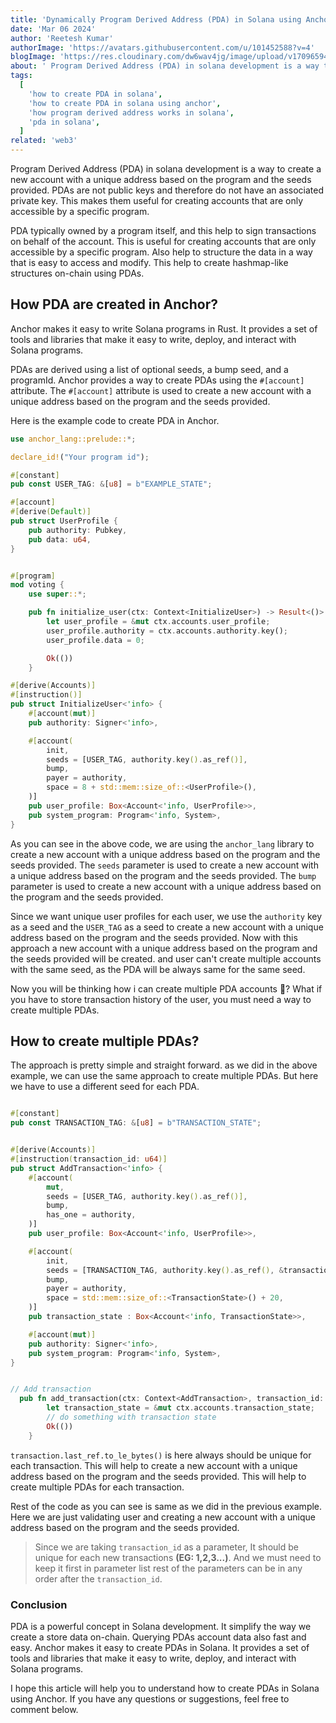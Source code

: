 ```yaml
---
title: 'Dynamically Program Derived Address (PDA) in Solana using Anchor'
date: 'Mar 06 2024'
author: 'Reetesh Kumar'
authorImage: 'https://avatars.githubusercontent.com/u/101452588?v=4'
blogImage: 'https://res.cloudinary.com/dw6wav4jg/image/upload/v1709659408/solana_w1z3ks.png'
about: ' Program Derived Address (PDA) in solana development is a way to create a new account with a unique address based on the program and the seeds provided. PDAs are not public keys and therefore do not have an associated private key.'
tags:
  [
    'how to create PDA in solana',
    'how to create PDA in solana using anchor',
    'how program derived address works in solana',
    'pda in solana',
  ]
related: 'web3'
---
```


Program Derived Address (PDA) in solana development is a way to create a new account with a unique address based on the program and the seeds provided. PDAs are not public keys and therefore do not have an associated private key. This makes them useful for creating accounts that are only accessible by a specific program.

PDA typically owned by a program itself, and this help to sign transactions on behalf of the account. This is useful for creating accounts that are only accessible by a specific program. Also help to structure the data in a way that is easy to access and modify. This help to create hashmap-like structures on-chain using PDAs.

## How PDA are created in Anchor?

Anchor makes it easy to write Solana programs in Rust. It provides a set of tools and libraries that make it easy to write, deploy, and interact with Solana programs.

PDAs are derived using a list of optional seeds, a bump seed, and a programId. Anchor provides a way to create PDAs using the `#[account]` attribute. The `#[account]` attribute is used to create a new account with a unique address based on the program and the seeds provided.

Here is the example code to create PDA in Anchor.

```rust
use anchor_lang::prelude::*;

declare_id!("Your program id");

#[constant]
pub const USER_TAG: &[u8] = b"EXAMPLE_STATE";

#[account]
#[derive(Default)]
pub struct UserProfile {
    pub authority: Pubkey,
    pub data: u64,
}


#[program]
mod voting {
    use super::*;

    pub fn initialize_user(ctx: Context<InitializeUser>) -> Result<()> {
        let user_profile = &mut ctx.accounts.user_profile;
        user_profile.authority = ctx.accounts.authority.key();
        user_profile.data = 0;

        Ok(())
    }

#[derive(Accounts)]
#[instruction()]
pub struct InitializeUser<'info> {
    #[account(mut)]
    pub authority: Signer<'info>,

    #[account(
        init,
        seeds = [USER_TAG, authority.key().as_ref()],
        bump,
        payer = authority,
        space = 8 + std::mem::size_of::<UserProfile>(),
    )]
    pub user_profile: Box<Account<'info, UserProfile>>,
    pub system_program: Program<'info, System>,
}
```

As you can see in the above code, we are using the `anchor_lang` library to create a new account with a unique address based on the program and the seeds provided. The `seeds` parameter is used to create a new account with a unique address based on the program and the seeds provided. The `bump` parameter is used to create a new account with a unique address based on the program and the seeds provided.

Since we want unique user profiles for each user, we use the `authority` key as a seed and the `USER_TAG` as a seed to create a new account with a unique address based on the program and the seeds provided. Now with this approach a new account with a unique address based on the program and the seeds provided will be created. and user can't create multiple accounts with the same seed, as the PDA will be always same for the same seed.

Now you will be thinking how i can create multiple PDA accounts 🤔? What if you have to store transaction history of the user, you must need a way to create multiple PDAs.

<Separator />

## How to create multiple PDAs?

The approach is pretty simple and straight forward. as we did in the above example, we can use the same approach to create multiple PDAs. But here we have to use a different seed for each PDA.

```rust

#[constant]
pub const TRANSACTION_TAG: &[u8] = b"TRANSACTION_STATE";


#[derive(Accounts)]
#[instruction(transaction_id: u64)]
pub struct AddTransaction<'info> {
    #[account(
        mut,
        seeds = [USER_TAG, authority.key().as_ref()],
        bump,
        has_one = authority,
    )]
    pub user_profile: Box<Account<'info, UserProfile>>,

    #[account(
        init,
        seeds = [TRANSACTION_TAG, authority.key().as_ref(), &transaction_id.last_ref.to_le_bytes()],
        bump,
        payer = authority,
        space = std::mem::size_of::<TransactionState>() + 20,
    )]
    pub transaction_state : Box<Account<'info, TransactionState>>,

    #[account(mut)]
    pub authority: Signer<'info>,
    pub system_program: Program<'info, System>,
}


// Add transaction
  pub fn add_transaction(ctx: Context<AddTransaction>, transaction_id: u64, ) -> Result<()> {
        let transaction_state = &mut ctx.accounts.transaction_state;
        // do something with transaction state
        Ok(())
    }
```

`transaction.last_ref.to_le_bytes()` is here always should be unique for each transaction. This will help to create a new account with a unique address based on the program and the seeds provided. This will help to create multiple PDAs for each transaction.

Rest of the code as you can see is same as we did in the previous example. Here we are just validating user and creating a new account with a unique address based on the program and the seeds provided.

> Since we are taking `transaction_id` as a parameter, It should be unique for each new transactions **(EG: 1,2,3...)**. And we must need to keep it first in parameter list rest of the parameters can be in any order after the `transaction_id`.

### Conclusion

PDA is a powerful concept in Solana development. It simplify the way we create a store data on-chain. Querying PDAs account data also fast and easy. Anchor makes it easy to create PDAs in Solana. It provides a set of tools and libraries that make it easy to write, deploy, and interact with Solana programs.

I hope this article will help you to understand how to create PDAs in Solana using Anchor. If you have any questions or suggestions, feel free to comment below.
